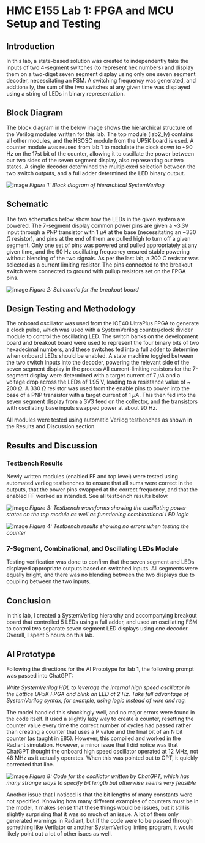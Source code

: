 # HMC E155 Lab 1: FPGA and MCU Setup and Testing

## Introduction

In this lab, a state-based solution was created to independently take the inputs of two 4-segment switches (to represent hex numbers) and display them on a two-diget seven segment display using only one seven segment decoder, necessitating an FSM. A switching frequency was generated, and addtionally, the sum of the two switches at any given time was displayed using a string of LEDs in binary representation.

## Block Diagram

The block diagram in the below image shows the hierarchical structure of the Verilog modules written for this lab. The top module (lab2_ly) contains all other modules, and the HSOSC module from the UP5K board is used. A counter module was reused from lab 1 to modulate the clock down to ~90 Hz on the 17st bit of the counter, allowing it to oscillate the power between our two sides of the seven segment display, also representing our two states. A single decoder determined the multiplexed selection between the two switch outputs, and a full adder determined the LED binary output.

![image](images\IMG_0106.jpeg)
*Figure 1: Block diagram of hierarchical SystemVerilog*

## Schematic

The two schematics below show how the LEDs in the given system are powered. The 7-segment display common power pins are given a ~3.3V input through a PNP transistor with 1 $\mu A$ at the base (necessitating an ~330 $\Omega$ resistor), and pins at the end of them are pulled high to turn off a given segment. Only one set of pins was powered and pulled appropriately at any given time, and the 90 Hz oscillating frequency ensured stable powering without blending of the two signals. As per the last lab, a 200 $\Omega$ resistor was selected as a current limiting resistor. The pins connected to the breakout switch were connected to ground with pullup resistors set on the FPGA pins.

![image](images/IMG_0107.jpeg) 
*Figure 2: Schematic for the breakout board*

## Design Testing and Methodology

The onboard oscillator was used from the iCE40 UltraPlus FPGA to generate a clock pulse, which was used with a SystemVerilog counter/clock divider module to control the oscillating LED. The switch banks on the development board and breakout board were used to represent the four binary bits of two hexadecimal numbers, and these switches fed into a full adder to determine when onboard LEDs should be enabled. A state machine toggled between the two switch inputs into the decoder, powering the relevant side of the seven segment display in the process All current-limiting resistors for the 7-segment display were determined with a target current of 7 $\mu A$ and a voltage drop across the LEDs of 1.95 V, leading to a resistance value of ~ 200 $\Omega$. A 330 $\Omega$ resistor was used from the enable pins to power into the base of a PNP transistor with a target current of 1 $\mu A$. This then fed into the seven segment display from a 3V3 feed on the collector, and the transistors with oscillating base inputs swapped power at about 90 Hz. 

All modules were tested using automatic Verilog testbenches as shown in the Results and Discussion section.

## Results and Discussion

### Testbench Results

Newly written modules (enabled FF and top level) were tested using automated verilog testbenches to ensure that all sums were correct in the outputs, that the power pins swapped at the correct frequency, and that the enabled FF worked as intended. See all testbench results below.

![image](images/image.png)
*Figure 3: Testbench waveforms showing the oscillating power states on the top module as well as functioning combinational LED logic*

![image](images/image_1.png)
*Figure 4: Testbench results showing no errors when testing the counter*

### 7-Segment, Combinational, and Oscillating LEDs Module

Testing verification was done to confirm that the seven segment and LEDs displayed appropriate outputs based on switched inputs. All segments were equally bright, and there was no blending between the two displays due to coupling between the two inputs.

## Conclusion

In this lab, I created a SystemVerilog hierarchy and accompanying breakout board that controlled 5 LEDs using a full adder, and used an oscillating FSM to control two separate seven segment LED displays using one decoder. Overall, I spent 5 hours on this lab.

## AI Prototype

Following the directions for the AI Prototype for lab 1, the following prompt was passed into ChatGPT:

*Write SystemVerilog HDL to leverage the internal high speed oscillator in the Lattice UP5K FPGA and blink an LED at 2 Hz. Take full advantage of SystemVerilog syntax, for example, using logic instead of wire and reg.*

The model handled this shockingly well, and no major errors were found in the code itself. It used a slightly lazy way to create a counter, resetting the counter value every time the correct number of cycles had passed rather than creating a counter that uses a P value and the final bit of an N bit counter (as taught in E85). However, this compiled and worked in the Radiant simulation. However, a minor issue that I did notice was that ChatGPT thought the onboard high speed oscillator operated at 12 MHz, not 48 MHz as it actually operates. When this was pointed out to GPT, it quickly corrected that line.

![image](images/ai_oscillator.png)
*Figure 8: Code for the oscillator written by ChatGPT, which has many strange ways to specify bit length but otherwise seems very feasible*

Another issue that I noticed is that the bit lengths of many constants were not specified. Knowing how many different examples of counters must be in the model, it makes sense that these things would be issues, but it still is slightly surprising that it was so much of an issue. A lot of them only generated warnings in Radiant, but if the code were to be passed through something like Verilator or another SystemVerilog linting program, it would likely point out a lot of other isues as well.

